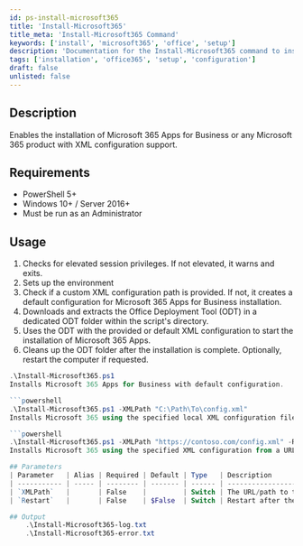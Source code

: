 ```yaml
---
id: ps-install-microsoft365
title: 'Install-Microsoft365'
title_meta: 'Install-Microsoft365 Command'
keywords: ['install', 'microsoft365', 'office', 'setup']
description: 'Documentation for the Install-Microsoft365 command to install Microsoft 365 Apps for Business or any Microsoft 365 product with XML configuration support.'
tags: ['installation', 'office365', 'setup', 'configuration']
draft: false
unlisted: false
---
```

## Description
Enables the installation of Microsoft 365 Apps for Business or any Microsoft 365 product with XML configuration support.

## Requirements
- PowerShell 5+
- Windows 10+ / Server 2016+
- Must be run as an Administrator

## Usage
1. Checks for elevated session privileges. If not elevated, it warns and exits.
2. Sets up the environment
3. Check if a custom XML configuration path is provided. If not, it creates a default configuration for Microsoft 365 Apps for Business installation.
4. Downloads and extracts the Office Deployment Tool (ODT) in a dedicated ODT folder within the script's directory.
5. Uses the ODT with the provided or default XML configuration to start the installation of Microsoft 365 Apps.
6. Cleans up the ODT folder after the installation is complete. Optionally, restart the computer if requested.


```powershell
.\Install-Microsoft365.ps1
Installs Microsoft 365 Apps for Business with default configuration.

```powershell
.\Install-Microsoft365.ps1 -XMLPath "C:\Path\To\config.xml"
Installs Microsoft 365 using the specified local XML configuration file.

```powershell
.\Install-Microsoft365.ps1 -XMLPath "https://contoso.com/config.xml" -Restart
Installs Microsoft 365 using the specified XML configuration from a URL and restarts the computer after installation.

## Parameters
| Parameter   | Alias | Required | Default | Type   | Description                          |
| ----------- | ----- | -------- | ------- | ------ | ------------------------------------ |
| `XMLPath`   |       | False    |         | Switch | The URL/path to the XML config file  |
| `Restart`   |       | False    | $False  | Switch | Restart after the install            |

## Output
    .\Install-Microsoft365-log.txt
    .\Install-Microsoft365-error.txt









